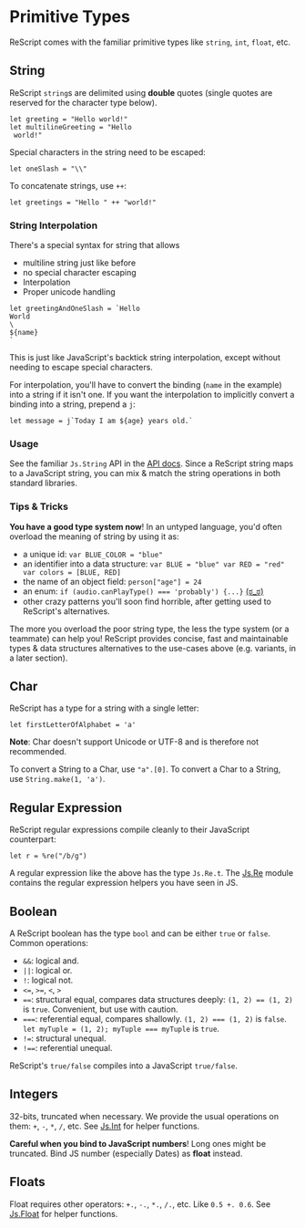 # Primitive Types

ReScript comes with the familiar primitive types like `string`, `int`, `float`, etc.

<!-- TODO: doc unit -->

## String

ReScript `string`s are delimited using **double** quotes (single quotes are reserved for the character type below).

```res
let greeting = "Hello world!"
let multilineGreeting = "Hello
 world!"
```

Special characters in the string need to be escaped:

```res
let oneSlash = "\\"
```

To concatenate strings, use `++`:

```res
let greetings = "Hello " ++ "world!"
```

### String Interpolation

There's a special syntax for string that allows

- multiline string just like before
- no special character escaping
- Interpolation
- Proper unicode handling

```res
let greetingAndOneSlash = `Hello
World
\
${name}
`
```

This is just like JavaScript's backtick string interpolation, except without needing to escape special characters.

For interpolation, you'll have to convert the binding (`name` in the example) into a string if it isn't one. If you want the interpolation to implicitly convert a binding into a string, prepend a `j`:

```res
let message = j`Today I am ${age} years old.`
```

### Usage

See the familiar `Js.String` API in the [API docs](/apis/latest/js/string). Since a ReScript string maps to a JavaScript string, you can mix & match the string operations in both standard libraries.

### Tips & Tricks

**You have a good type system now**! In an untyped language, you'd often overload the meaning of string by using it as:

- a unique id: `var BLUE_COLOR = "blue"`
- an identifier into a data structure: `var BLUE = "blue" var RED = "red" var colors = [BLUE, RED]`
- the name of an object field: `person["age"] = 24`
- an enum: `if (audio.canPlayType() === 'probably') {...}` [(ಠ_ಠ)](https://developer.mozilla.org/en-US/docs/Web/API/HTMLMediaElement/canPlayType#Return_value)
- other crazy patterns you'll soon find horrible, after getting used to ReScript's alternatives.

The more you overload the poor string type, the less the type system (or a teammate) can help you! ReScript provides concise, fast and maintainable types & data structures alternatives to the use-cases above (e.g. variants, in a later section).

## Char

ReScript has a type for a string with a single letter:

```res
let firstLetterOfAlphabet = 'a'
```

**Note**: Char doesn't support Unicode or UTF-8 and is therefore not recommended.

To convert a String to a Char, use `"a".[0]`. To convert a Char to a String, use `String.make(1, 'a')`.

## Regular Expression

ReScript regular expressions compile cleanly to their JavaScript counterpart:

```res
let r = %re("/b/g")
```

A regular expression like the above has the type `Js.Re.t`. The [Js.Re](/apis/latest/js/re) module contains the regular expression helpers you have seen in JS.

## Boolean

A ReScript boolean has the type `bool` and can be either `true` or `false`. Common operations:

- `&&`: logical and.
- `||`: logical or.
- `!`: logical not.
- `<=`, `>=`, `<`, `>`
- `==`: structural equal, compares data structures deeply: `(1, 2) == (1, 2)` is `true`. Convenient, but use with caution.
- `===`: referential equal, compares shallowly. `(1, 2) === (1, 2)` is `false`. `let myTuple = (1, 2); myTuple === myTuple` is `true`.
- `!=`: structural unequal.
- `!==`: referential unequal.

ReScript's `true/false` compiles into a JavaScript `true/false`.

## Integers

32-bits, truncated when necessary. We provide the usual operations on them: `+`, `-`, `*`, `/`, etc. See [Js.Int](/apis/latest/js/int) for helper functions.

**Careful when you bind to JavaScript numbers**! Long ones might be truncated. Bind JS number (especially Dates) as **float** instead.

## Floats

Float requires other operators: `+.`, `-.`, `*.`, `/.`, etc. Like `0.5 +. 0.6`. See [Js.Float](/apis/latest/js/float) for helper functions.
